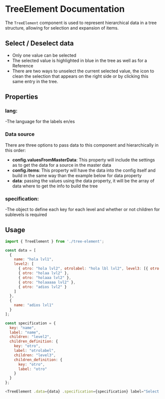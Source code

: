 
<Meta title="TRAZiT Actions/Dialogs/Generic Dialog/TreeElement/Doc1"/>

# TreeElement Documentation

The `TreeElement` component is used to represent hierarchical data in a tree structure, allowing for selection and expansion of items.

## Select / Deselect data
- Only one value can be selected
- The selected value is highlighted in blue in the tree as well as for a Reference
- There are two ways to unselect the current selected value, the icon to clean the selection that appears on the right side or by clicking this same entry in the tree.

## Properties
### **lang:** 
-The language for the labels en/es
### Data source 
There are three options to pass data to this component and hierarchically in this order:
- **config.valuesFromMasterData**: This property will include the settings as to get the data for a source in the master data
- **config.items**: This property will have the data into the config itself and build in the same way than the example below for data property
- **data**: passing the values using the data property, it will be the array of data where to get the info to build the tree
### **specification:** 
-The object to define each key for each level and whether or not children for sublevels is required

## Usage

```javascript
import { TreeElement } from './tree-element';

const data = [
  {
    name: "hola lvl1",
    level2: [
      { otro: "hola lvl2", otrolabel: "hola lbl lvl2", level3: [{ otro: "holaa lvl3" }] },
      { otro: "holaa lvl2" },
      { otro: "holaaa lvl2" },
      { otro: "holaaaaa lvl2" },
      { otro: "adios lvl2" }
    ]
  },
  {
    name: "adios lvl1"
  }
];

const specification = {
  key: "name",
  label: "name",
  children: "level2",
  children_definition: {
    key: "otro",
    label: "otrolabel",
    children: "level3",
    children_definition: {
      key: "otro",
      label: "otro"
    }
  }
};

<TreeElement .data={data} .specification={specification} label="Select an item" expanded={false} />
